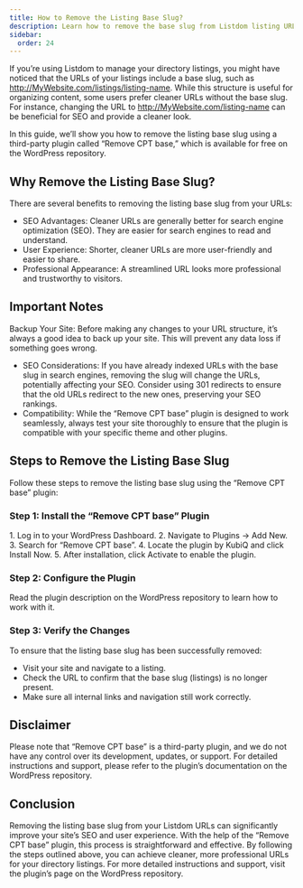 ```yaml
---
title: How to Remove the Listing Base Slug?
description: Learn how to remove the base slug from Listdom listing URLs using the Remove CPT base plugin.
sidebar:
  order: 24
---
```



If you’re using Listdom to manage your directory listings, you might have noticed that the URLs of your listings include a base slug, such as http://MyWebsite.com/listings/listing-name. While this structure is useful for organizing content, some users prefer cleaner URLs without the base slug. For instance, changing the URL to http://MyWebsite.com/listing-name can be beneficial for SEO and provide a cleaner look.

In this guide, we’ll show you how to remove the listing base slug using a third-party plugin called “Remove CPT base,” which is available for free on the WordPress repository.

## Why Remove the Listing Base Slug?

There are several benefits to removing the listing base slug from your URLs:

- SEO Advantages: Cleaner URLs are generally better for search engine optimization (SEO). They are easier for search engines to read and understand.  
- User Experience: Shorter, cleaner URLs are more user-friendly and easier to share.  
- Professional Appearance: A streamlined URL looks more professional and trustworthy to visitors.  

## Important Notes

<Aside type="caution">
Backup Your Site: Before making any changes to your URL structure, it’s always a good idea to back up your site. This will prevent any data loss if something goes wrong.
</Aside>

- SEO Considerations: If you have already indexed URLs with the base slug in search engines, removing the slug will change the URLs, potentially affecting your SEO. Consider using 301 redirects to ensure that the old URLs redirect to the new ones, preserving your SEO rankings.  
- Compatibility: While the “Remove CPT base” plugin is designed to work seamlessly, always test your site thoroughly to ensure that the plugin is compatible with your specific theme and other plugins.  

## Steps to Remove the Listing Base Slug

Follow these steps to remove the listing base slug using the “Remove CPT base” plugin:

### Step 1: Install the “Remove CPT base” Plugin
<Steps>
1. Log in to your WordPress Dashboard.  
2. Navigate to Plugins → Add New.  
3. Search for “Remove CPT base”.  
4. Locate the plugin by KubiQ and click Install Now.  
5. After installation, click Activate to enable the plugin.  
</Steps>

### Step 2: Configure the Plugin
Read the plugin description on the WordPress repository to learn how to work with it.

### Step 3: Verify the Changes
To ensure that the listing base slug has been successfully removed:

- Visit your site and navigate to a listing.  
- Check the URL to confirm that the base slug (listings) is no longer present.  
- Make sure all internal links and navigation still work correctly.  

## Disclaimer

<Aside type="note">
Please note that “Remove CPT base” is a third-party plugin, and we do not have any control over its development, updates, or support. For detailed instructions and support, please refer to the plugin’s documentation on the WordPress repository.
</Aside>

## Conclusion

Removing the listing base slug from your Listdom URLs can significantly improve your site’s SEO and user experience. With the help of the “Remove CPT base” plugin, this process is straightforward and effective. By following the steps outlined above, you can achieve cleaner, more professional URLs for your directory listings. For more detailed instructions and support, visit the plugin’s page on the WordPress repository.
